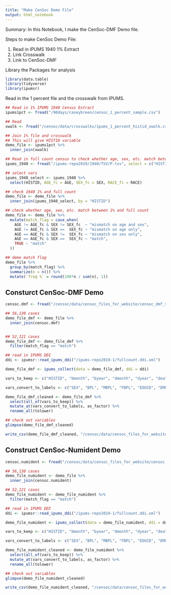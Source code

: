 ```yaml
---
title: "Make CenSoc Demo File"
output: html_notebook
---
```


Summary: In this Notebook, I make the CenSoc-DMF Demo file. 

Steps to make CenSoc Demo File:

(1) Read in IPUMS 1940 1% Extract
(2) Link Crosswalk 
(2) Link to CenSoc-DMF 

Library the Packages for analysis 
```r
library(data.table)
library(tidyverse)
library(ipumsr)
```

Read in the 1 percent file and the crosswalk from IPUMS.
```r
## Read in 1% IPUMS 1940 Census Extract
ipums1pct <- fread("/90days/caseybreen/censoc_1_percent_sample.csv")

## Read 
xwalk <- fread("/censoc/data/crosswalks/ipums_1_percent_histid_xwalk.csv") 

## Join 1% file and crosswalk
## This will give HISTID variable
demo_file <- ipums1pct %>% 
  inner_join(xwalk) 

## Read in full count census to check whether age, sex, etc. match between 1% and full count
ipums_1940 <- fread("/ipums-repo2019/1940/TSV/P.tsv", select = c("HISTID", "AGE", "SEX", "RACE"))

## select vars
ipums_1940_select <- ipums_1940 %>% 
  select(HISTID, AGE_fc = AGE, SEX_fc = SEX, RACE_fc = RACE)

## check 1940 1% and full count
demo_file <- demo_file %>% 
  inner_join(ipums_1940_select, by = "HISTID")

## check whether age, sex, etc. match between 1% and full count
demo_file <- demo_file %>% 
  mutate(match_flag = case_when(
    AGE != AGE_fc & SEX != SEX_fc  ~ "mismatch on age and sex",
    AGE != AGE_fc & SEX ==  SEX_fc ~ "mismatch on age only",
    AGE == AGE_fc & SEX !=  SEX_fc ~ "mismatch on sex only",
    AGE == AGE_fc & SEX ==  SEX_fc ~ "match",
    TRUE ~ "match"
  )) 

## demo match flag
demo_file %>% 
  group_by(match_flag) %>% 
  summarize(n = n()) %>% 
  mutate(`freq %` = round(100*n / sum(n), 1))
```


## Consturct CenSoc-DMF Demo
```r
censoc.dmf <- fread("/censoc/data/censoc_files_for_website/censoc_dmf_v1.csv")

## 56,130 cases
demo_file_dmf <- demo_file %>% 
  inner_join(censoc.dmf)


## 52,121 cases
demo_file_dmf <- demo_file_dmf %>% 
  filter(match_flag == "match")

## read in IPUMS DDI 
ddi <- ipumsr::read_ipums_ddi("/ipums-repo2019-1/fullcount.ddi.xml")

demo_file_dmf <- ipums_collect(data = demo_file_dmf, ddi = ddi)

vars_to_keep <- c("HISTID", "bmonth", "byear", "dmonth", "dyear", "death_age", "weight", "PERWT", "AGE", "SEX", "BPL", "MBPL", "FBPL", "EDUCD", "EMPSTATD", "HISPAN", "INCNONWG", "INCWAGE", "MARST", "NATIVITY", "OCC", "OCCSCORE", "OWNERSHP", "PERNUM", "RACE", "RENT", "SERIAL", "STATEFIP", "URBAN")

vars_convert_to_labels <- c("SEX", "BPL", "MBPL", "FBPL", "EDUCD", "EMPSTATD", "HISPAN", "MARST", "NATIVITY", "OCC", "OWNERSHP", "RACE", "STATEFIP", "URBAN", "INCNONWG")

demo_file_dmf_cleaned <- demo_file_dmf %>% 
  select(all_of(vars_to_keep)) %>% 
  mutate_at(vars_convert_to_labels, as_factor) %>% 
  rename_all(tolower)

## check out variables
glimpse(demo_file_dmf_cleaned)

write_csv(demo_file_dmf_cleaned, "/censoc/data/censoc_files_for_website/censoc_dmf_demo_v1.csv")
```


## Construct CenSoc-Numident Demo
```r
censoc.numident <- fread("/censoc/data/censoc_files_for_website/censoc_numident_v1.csv")

## 56,130 cases
demo_file_numident <- demo_file %>% 
  inner_join(censoc.numident)

## 52,121 cases
demo_file_numident <- demo_file_numident %>% 
  filter(match_flag == "match")

## read in IPUMS DDI 
ddi <- ipumsr::read_ipums_ddi("/ipums-repo2019-1/fullcount.ddi.xml")

demo_file_numident <- ipums_collect(data = demo_file_numident, ddi = ddi)

vars_to_keep <- c("HISTID", "bmonth", "byear", "dmonth", "dyear", "death_age", "weight", "zip_residence", "PERWT", "AGE", "SEX", "BPL", "MBPL", "FBPL", "EDUCD", "EMPSTATD", "HISPAN", "INCNONWG", "INCWAGE", "MARST", "NATIVITY", "OCC", "OCCSCORE", "OWNERSHP", "PERNUM", "RACE", "RENT", "SERIAL", "STATEFIP", "URBAN")

vars_convert_to_labels <- c("SEX", "BPL", "MBPL", "FBPL", "EDUCD", "EMPSTATD", "HISPAN", "MARST", "NATIVITY", "OCC", "OWNERSHP", "RACE", "STATEFIP", "URBAN", "INCNONWG")

demo_file_numident_cleaned <- demo_file_numident %>% 
  select(all_of(vars_to_keep)) %>% 
  mutate_at(vars_convert_to_labels, as_factor) %>% 
  rename_all(tolower)

## check out variables
glimpse(demo_file_numident_cleaned)

write_csv(demo_file_numident_cleaned, "/censoc/data/censoc_files_for_website/censoc_numident_demo_v1.csv")
```













